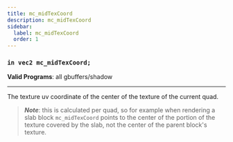 ```yaml
---
title: mc_midTexCoord
description: mc_midTexCoord
sidebar:
  label: mc_midTexCoord
  order: 1
---
```


### `in vec2 mc_midTexCoord;`

**Valid Programs**: all gbuffers/shadow

---

The texture uv coordinate of the center of the texture of the current quad.

> ***Note***: this is calculated per quad, so for example when rendering a slab block `mc_midTexCoord` points to the center of the portion of the texture covered by the slab, not the center of the parent block's texture.